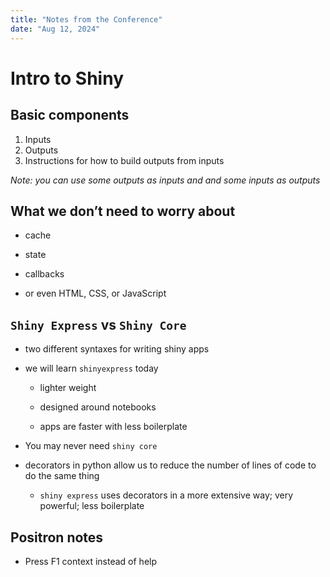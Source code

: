 ```yaml
---
title: "Notes from the Conference"
date: "Aug 12, 2024"
---
```


# Intro to Shiny

## Basic components

1.  Inputs
2.  Outputs
3.  Instructions for how to build outputs from inputs

*Note: you can use some outputs as inputs and and some inputs as outputs*

## What we don't need to worry about 

-   cache

-   state

-   callbacks

-   or even HTML, CSS, or JavaScript

## `Shiny Express` vs `Shiny Core` 

-   two different syntaxes for writing shiny apps

-   we will learn `shinyexpress` today

    -   lighter weight

    -   designed around notebooks

    -   apps are faster with less boilerplate

-   You may never need `shiny core`

-   decorators in python allow us to reduce the number of lines of code to do the same thing

    -   `shiny express` uses decorators in a more extensive way; very powerful; less boilerplate

## Positron notes 
  - Press F1 context instead of help